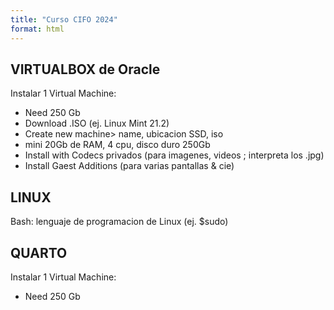 ```yaml
---
title: "Curso CIFO 2024"
format: html
---
```


## VIRTUALBOX de Oracle

Instalar 1 Virtual Machine:

-   Need 250 Gb
-   Download .ISO (ej. Linux Mint 21.2)
-   Create new machine\> name, ubicacion SSD, iso
-   mini 20Gb de RAM, 4 cpu, disco duro 250Gb
-   Install with Codecs privados (para imagenes, videos ; interpreta los .jpg)
-   Install Gaest Additions (para varias pantallas & cie)

## LINUX

Bash: lenguaje de programacion de Linux (ej. \$sudo)

## QUARTO

Instalar 1 Virtual Machine:

-   Need 250 Gb